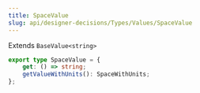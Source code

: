 ```yaml
---
title: SpaceValue
slug: api/designer-decisions/Types/Values/SpaceValue
---
```


Extends `BaseValue<string>`

```ts
export type SpaceValue = {
    get: () => string;
    getValueWithUnits(): SpaceWithUnits;
};
```
